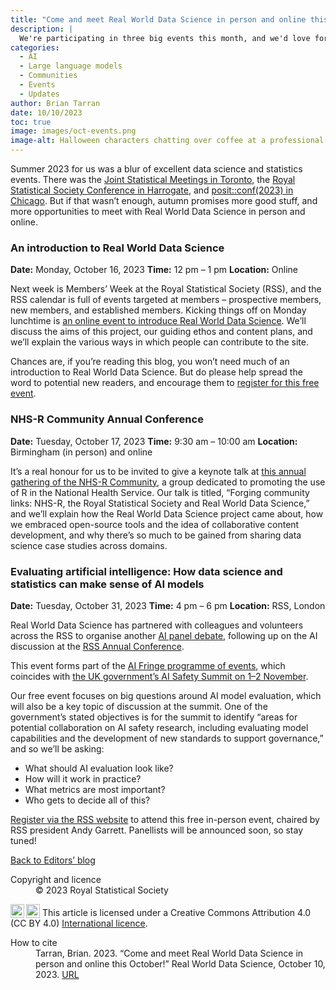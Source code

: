 ```yaml
---
title: "Come and meet Real World Data Science in person and online this October!"
description: |
  We're participating in three big events this month, and we'd love for you to join us! Halloween costumes not required...
categories:
  - AI
  - Large language models
  - Communities
  - Events
  - Updates
author: Brian Tarran
date: 10/10/2023
toc: true
image: images/oct-events.png
image-alt: Halloween characters chatting over coffee at a professional conference focused on data science, digital art created by Bing Image Creator.
---
```

Summer 2023 for us was a blur of excellent data science and statistics events. There was the [Joint Statistical Meetings in Toronto](https://realworlddatascience.net/viewpoints/editors-blog/posts/2023/08/06/jsm-blog.html), the [Royal Statistical Society Conference in Harrogate](https://realworlddatascience.net/viewpoints/editors-blog/posts/2023/08/24/rss-conference.html), and [posit::conf(2023) in Chicago](https://realworlddatascience.net/viewpoints/editors-blog/posts/2023/09/19/positconf-blog.html). But if that wasn't enough, autumn promises more good stuff, and more opportunities to meet with Real World Data Science in person and online.

### An introduction to Real World Data Science
**Date:** Monday, October 16, 2023 **Time:** 12 pm -- 1 pm **Location:** Online

Next week is Members' Week at the Royal Statistical Society (RSS), and the RSS calendar is full of events targeted at members -- prospective members, new members, and established members. Kicking things off on Monday lunchtime is [an online event to introduce Real World Data Science](https://rss.org.uk/training-events/events/events-2023/rss-events/the-real-world-data-science/). We'll discuss the aims of this project, our guiding ethos and content plans, and we'll explain the various ways in which people can contribute to the site.

Chances are, if you're reading this blog, you won't need much of an introduction to Real World Data Science. But do please help spread the word to potential new readers, and encourage them to [register for this free event](https://rss.org.uk/training-events/events/events-2023/rss-events/the-real-world-data-science/).

### NHS-R Community Annual Conference
**Date:** Tuesday, October 17, 2023 **Time:** 9:30 am -- 10:00 am **Location:** Birmingham (in person) and online

It's a real honour for us to be invited to give a keynote talk at [this annual gathering of the NHS-R Community](https://nhsrcommunity.com/events/nhs-r-community-conference-2023-ticket-for-in-person-attendance-on-tuesday-17th-october-2023/), a group dedicated to promoting the use of R in the National Health Service. Our talk is titled, "Forging community links: NHS-R, the Royal Statistical Society and Real World Data Science," and we'll explain how the Real World Data Science project came about, how we embraced open-source tools and the idea of collaborative content development, and why there's so much to be gained from sharing data science case studies across domains.

### Evaluating artificial intelligence: How data science and statistics can make sense of AI models
**Date:** Tuesday, October 31, 2023 **Time:** 4 pm -- 6 pm **Location:** RSS, London

Real World Data Science has partnered with colleagues and volunteers across the RSS to organise another [AI panel debate](https://rss.org.uk/training-events/events/events-2023/rss-events/evaluating-artificial-intelligence-how-data-scienc/#fulleventinfo), following up on the AI discussion at the [RSS Annual Conference](https://realworlddatascience.net/viewpoints/editors-blog/posts/2023/08/24/rss-conference.html).

This event forms part of the [AI Fringe programme of events](https://aifringe.org/), which coincides with [the UK government's AI Safety Summit on 1--2 November](https://www.gov.uk/government/publications/ai-safety-summit-introduction).

Our free event focuses on big questions around AI model evaluation, which will also be a key topic of discussion at the summit. One of the government's stated objectives is for the summit to identify "areas for potential collaboration on AI safety research, including evaluating model capabilities and the development of new standards to support governance," and so we'll be asking:

- What should AI evaluation look like? 
- How will it work in practice? 
- What metrics are most important?
- Who gets to decide all of this?

[Register via the RSS website](https://rss.org.uk/training-events/events/events-2023/rss-events/evaluating-artificial-intelligence-how-data-scienc/#fulleventinfo) to attend this free in-person event, chaired by RSS president Andy Garrett. Panellists will be announced soon, so stay tuned!

::: {.article-btn}
[Back to Editors' blog](/viewpoints/editors-blog/index.qmd)
:::

::: {.further-info}
::: grid
::: {.g-col-12 .g-col-md-6}
Copyright and licence
: &copy; 2023 Royal Statistical Society

<a href="http://creativecommons.org/licenses/by/4.0/?ref=chooser-v1" target="_blank" rel="license noopener noreferrer" style="display:inline-block;"> <img style="height:22px!important;vertical-align:text-bottom;" src="https://mirrors.creativecommons.org/presskit/icons/cc.svg?ref=chooser-v1"><img style="height:22px!important;margin-left:3px;vertical-align:text-bottom;" src="https://mirrors.creativecommons.org/presskit/icons/by.svg?ref=chooser-v1"></a> This article is licensed under a Creative Commons Attribution 4.0 (CC BY 4.0) <a href="http://creativecommons.org/licenses/by/4.0/?ref=chooser-v1" target="_blank" rel="license noopener noreferrer" style="display:inline-block;"> International licence</a>.

:::

::: {.g-col-12 .g-col-md-6}
How to cite
: Tarran, Brian. 2023. "Come and meet Real World Data Science in person and online this October!" Real World Data Science, October 10, 2023. [URL](https://realworlddatascience.net/viewpoints/editors-blog/posts/2023/10/10/october-events.html)
:::
:::
:::